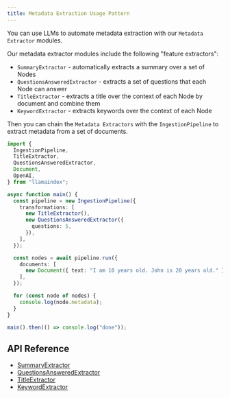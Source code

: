 ```yaml
---
title: Metadata Extraction Usage Pattern
---
```


You can use LLMs to automate metadata extraction with our `Metadata Extractor` modules.

Our metadata extractor modules include the following "feature extractors":

- `SummaryExtractor` - automatically extracts a summary over a set of Nodes
- `QuestionsAnsweredExtractor` - extracts a set of questions that each Node can answer
- `TitleExtractor` - extracts a title over the context of each Node by document and combine them
- `KeywordExtractor` - extracts keywords over the context of each Node

Then you can chain the `Metadata Extractors` with the `IngestionPipeline` to extract metadata from a set of documents.

```ts
import {
  IngestionPipeline,
  TitleExtractor,
  QuestionsAnsweredExtractor,
  Document,
  OpenAI,
} from "llamaindex";

async function main() {
  const pipeline = new IngestionPipeline({
    transformations: [
      new TitleExtractor(),
      new QuestionsAnsweredExtractor({
        questions: 5,
      }),
    ],
  });

  const nodes = await pipeline.run({
    documents: [
      new Document({ text: "I am 10 years old. John is 20 years old." }),
    ],
  });

  for (const node of nodes) {
    console.log(node.metadata);
  }
}

main().then(() => console.log("done"));
```

## API Reference

- [SummaryExtractor](/docs/api/classes/SummaryExtractor)
- [QuestionsAnsweredExtractor](/docs/api/classes/QuestionsAnsweredExtractor)
- [TitleExtractor](/docs/api/classes/TitleExtractor)
- [KeywordExtractor](/docs/api/classes/KeywordExtractor)
